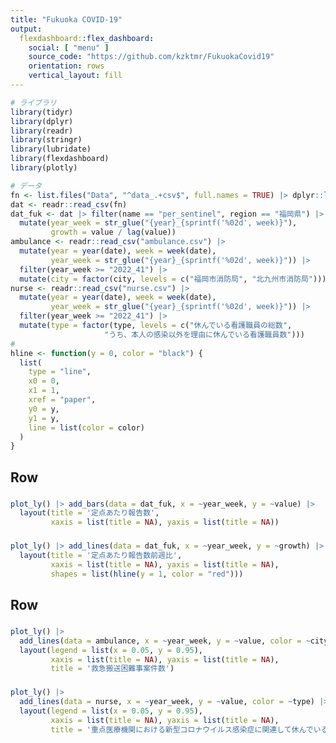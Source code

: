 ```yaml
---
title: "Fukuoka COVID-19"
output: 
  flexdashboard::flex_dashboard:
    social: [ "menu" ]
    source_code: "https://github.com/kzktmr/FukuokaCovid19"
    orientation: rows
    vertical_layout: fill
---
```


```r
# ライブラリ
library(tidyr)
library(dplyr)
library(readr)
library(stringr)
library(lubridate)
library(flexdashboard)
library(plotly)

# データ
fn <- list.files("Data", "^data_.+csv$", full.names = TRUE) |> dplyr::last()
dat <- readr::read_csv(fn) 
dat_fuk <- dat |> filter(name == "per_sentinel", region == "福岡県") |> 
  mutate(year_week = str_glue("{year}_{sprintf('%02d', week)}"),
         growth = value / lag(value))
ambulance <- readr::read_csv("ambulance.csv") |> 
  mutate(year = year(date), week = week(date),
         year_week = str_glue("{year}_{sprintf('%02d', week)}")) |> 
  filter(year_week >= "2022_41") |> 
  mutate(city = factor(city, levels = c("福岡市消防局", "北九州市消防局")))
nurse <- readr::read_csv("nurse.csv") |> 
  mutate(year = year(date), week = week(date),
         year_week = str_glue("{year}_{sprintf('%02d', week)}")) |> 
  filter(year_week >= "2022_41") |> 
  mutate(type = factor(type, levels = c("休んでいる看護職員の総数",
                     "うち、本人の感染以外を理由に休んでいる看護職員数")))
#
hline <- function(y = 0, color = "black") {
  list(
    type = "line",
    x0 = 0,
    x1 = 1,
    xref = "paper",
    y0 = y,
    y1 = y,
    line = list(color = color)
  )
}
```

Row
-------------------------------------

###

```r
plot_ly() |> add_bars(data = dat_fuk, x = ~year_week, y = ~value) |> 
  layout(title = '定点あたり報告数', 
         xaxis = list(title = NA), yaxis = list(title = NA))
```

### 

```r
plot_ly() |> add_lines(data = dat_fuk, x = ~year_week, y = ~growth) |> 
  layout(title = '定点あたり報告数前週比',
         xaxis = list(title = NA), yaxis = list(title = NA),
         shapes = list(hline(y = 1, color = "red")))
```


Row
-------------------------------------

### 

```r
plot_ly() |> 
  add_lines(data = ambulance, x = ~year_week, y = ~value, color = ~city) |> 
  layout(legend = list(x = 0.05, y = 0.95),
         xaxis = list(title = NA), yaxis = list(title = NA),
         title = '救急搬送困難事案件数')
```

### 

```r
plot_ly() |> 
  add_lines(data = nurse, x = ~year_week, y = ~value, color = ~type) |> 
  layout(legend = list(x = 0.05, y = 0.95),
         xaxis = list(title = NA), yaxis = list(title = NA),
         title = '重点医療機関における新型コロナウイルス感染症に関連して休んでいる看護職員数')
```